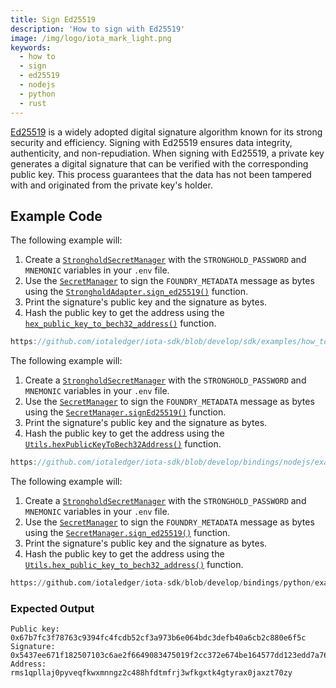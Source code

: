 ```yaml
---
title: Sign Ed25519
description: 'How to sign with Ed25519'
image: /img/logo/iota_mark_light.png
keywords:
  - how to
  - sign
  - ed25519
  - nodejs
  - python
  - rust
---
```



[Ed25519](https://ed25519.cr.yp.to/) is a widely adopted digital signature algorithm known for its strong security and
efficiency. Signing with Ed25519 ensures data integrity, authenticity, and non-repudiation. When signing with Ed25519,
a private key generates a digital signature that can be verified with the corresponding public key. This
process guarantees that the data has not been tampered with and originated from the private key's holder.

## Example Code

<Tabs groupId="language" queryString>
<TabItem value="rust" label="Rust">

The following example will:

1. Create a [`StrongholdSecretManager`](https://docs.rs/iota-sdk/latest/iota_sdk/client/secret/stronghold/type.StrongholdSecretManager.html) with the `STRONGHOLD_PASSWORD` and `MNEMONIC` variables in your `.env` file.
2. Use the [`SecretManager`](https://docs.rs/iota-sdk/latest/iota_sdk/client/secret/enum.SecretManager.html) to sign the `FOUNDRY_METADATA` message as bytes using the [`StrongholdAdapter.sign_ed25519()`](https://docs.rs/iota-sdk/latest/iota_sdk/client/stronghold/struct.StrongholdAdapter.html#method.sign_ed25519) function.
3. Print the signature's public key and the signature as bytes.
4. Hash the public key to get the address using the [`hex_public_key_to_bech32_address()`](https://docs.rs/iota-sdk/latest/iota_sdk/client/utils/fn.hex_public_key_to_bech32_address.html) function.

```rust reference
https://github.com/iotaledger/iota-sdk/blob/develop/sdk/examples/how_tos/sign_and_verify_ed25519/sign_ed25519.rs
```

</TabItem>
<TabItem value="typescript-node" label="Typescript (Node.js)">

The following example will:

1. Create a [`StrongholdSecretManager`](../../references/nodejs/interfaces/StrongholdSecretManager/) with the `STRONGHOLD_PASSWORD` and `MNEMONIC` variables in your `.env` file.
2. Use the [`SecretManager`](../../references/nodejs/classes/SecretManager/) to sign the `FOUNDRY_METADATA` message as bytes using the [`SecretManager.signEd25519()`](../../references/nodejs/classes/SecretManager/#signed25519) function.
3. Print the signature's public key and the signature as bytes.
4. Hash the public key to get the address using the [`Utils.hexPublicKeyToBech32Address()`](../../references/nodejs/classes/Utils/#hexpublickeytobech32address) function.

```typescript reference
https://github.com/iotaledger/iota-sdk/blob/develop/bindings/nodejs/examples/how_tos/sign_and_verify_ed25519/sign-ed25519.ts
```

</TabItem>
<TabItem value="python" label="Python">

The following example will:

1. Create a [`StrongholdSecretManager`](../../references/python/iota_sdk/secret_manager/#strongholdsecretmanager-objects) with the `STRONGHOLD_PASSWORD` and `MNEMONIC` variables in your `.env` file.
2. Use the [`SecretManager`](../../references/python/iota_sdk/secret_manager/) to sign the `FOUNDRY_METADATA` message as bytes using the [`SecretManager.sign_ed25519()`](../../references/python/iota_sdk/secret_manager/#sign_ed25519) function.
3. Print the signature's public key and the signature as bytes.
4. Hash the public key to get the address using the [`Utils.hex_public_key_to_bech32_address()`](../../references/python/iota_sdk/utils/#hex_public_key_to_bech32_address) function.

```python reference
https://github.com/iotaledger/iota-sdk/blob/develop/bindings/python/examples/how_tos/sign_and_verify_ed25519/sign_ed25519.py
```

</TabItem>
</Tabs>

### Expected Output

```plaintext
Public key: 0x67b7fc3f78763c9394fc4fcdb52cf3a973b6e064bdc3defb40a6cb2c880e6f5c
Signature: 0x5437ee671f182507103c6ae2f6649083475019f2cc372e674be164577dd123edd7a76291ba88732bbe1fae39688b50a3678bce05c9ef32c9494b3968f4f07a01
Address: rms1qpllaj0pyveqfkwxmnngz2c488hfdtmfrj3wfkgxtk4gtyrax0jaxzt70zy
```
